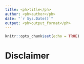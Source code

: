 ```yaml
---
title: <ph>title</ph>
author: <ph>author</ph>
date: "`r Sys.Date()`"
output: <ph>output_format</ph>
---
```


```r
knitr::opts_chunk$set(echo = TRUE)
```

# Disclaimer

